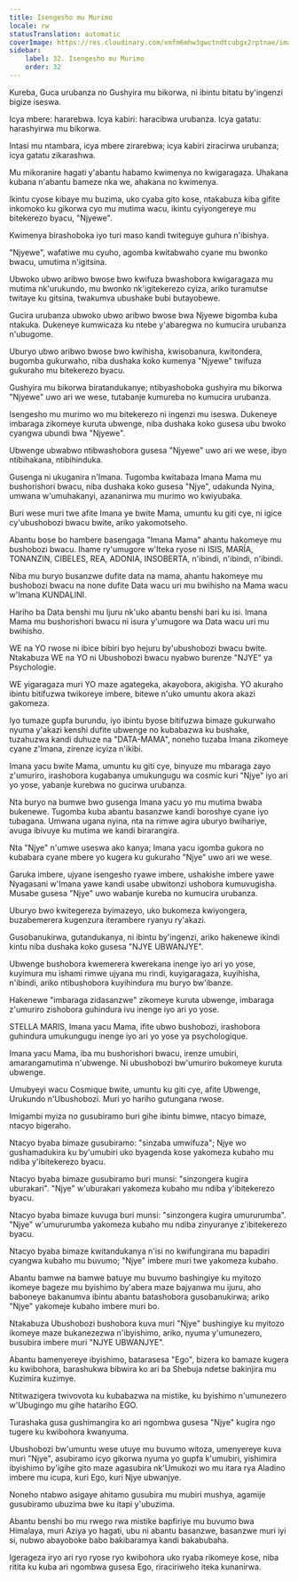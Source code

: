 ```yaml
---
title: Isengesho mu Murimo
locale: rw
statusTranslation: automatic
coverImage: https://res.cloudinary.com/xmfm6mhw3gwctndtcubgx2rptnae/image/upload/v1740468922/small_cover_tratado_de_psicologia_revolucionaria_a4c0dca4e0.webp
sidebar:
    label: 32. Isengesho mu Murimo
    order: 32
---
```

Kureba, Guca urubanza no Gushyira mu bikorwa, ni ibintu bitatu by'ingenzi bigize iseswa.

Icya mbere: hararebwa. Icya kabiri: haracibwa urubanza. Icya gatatu: harashyirwa mu bikorwa.

Intasi mu ntambara, icya mbere zirarebwa; icya kabiri ziracirwa urubanza; icya gatatu zikarashwa.

Mu mikoranire hagati y'abantu habamo kwimenya no kwigaragaza. Uhakana kubana n'abantu bameze nka we, ahakana no kwimenya.

Ikintu cyose kibaye mu buzima, uko cyaba gito kose, ntakabuza kiba gifite inkomoko ku gikorwa cyo mu mutima wacu, ikintu cyiyongereye mu bitekerezo byacu, "Njyewe".

Kwimenya birashoboka iyo turi maso kandi twiteguye guhura n'ibishya.

"Njyewe", wafatiwe mu cyuho, agomba kwitabwaho cyane mu bwonko bwacu, umutima n'igitsina.

Ubwoko ubwo aribwo bwose bwo kwifuza bwashobora kwigaragaza mu mutima nk'urukundo, mu bwonko nk'igitekerezo cyiza, ariko turamutse twitaye ku gitsina, twakumva ubushake bubi butayobewe.

Gucira urubanza ubwoko ubwo aribwo bwose bwa Njyewe bigomba kuba ntakuka. Dukeneye kumwicaza ku ntebe y'abaregwa no kumucira urubanza n'ubugome.

Uburyo ubwo aribwo bwose bwo kwihisha, kwisobanura, kwitondera, bugomba gukurwaho, niba dushaka koko kumenya "Njyewe" twifuza gukuraho mu bitekerezo byacu.

Gushyira mu bikorwa biratandukanye; ntibyashoboka gushyira mu bikorwa "Njyewe" uwo ari we wese, tutabanje kumureba no kumucira urubanza.

Isengesho mu murimo wo mu bitekerezo ni ingenzi mu iseswa. Dukeneye imbaraga zikomeye kuruta ubwenge, niba dushaka koko gusesa ubu bwoko cyangwa ubundi bwa "Njyewe".

Ubwenge ubwabwo ntibwashobora gusesa "Njyewe" uwo ari we wese, ibyo ntibihakana, ntibihinduka.

Gusenga ni ukuganira n'Imana. Tugomba kwitabaza Imana Mama mu bushorishori bwacu, niba dushaka koko gusesa "Njye", udakunda Nyina, umwana w'umuhakanyi, azananirwa mu murimo wo kwiyubaka.

Buri wese muri twe afite Imana ye bwite Mama, umuntu ku giti cye, ni igice cy'ubushobozi bwacu bwite, ariko yakomotseho.

Abantu bose bo hambere basengaga "Imana Mama" ahantu hakomeye mu bushobozi bwacu. Ihame ry'umugore w'Iteka ryose ni ISIS, MARÍA, TONANZIN, CIBELES, REA, ADONIA, INSOBERTA, n'ibindi, n'ibindi, n'ibindi.

Niba mu buryo busanzwe dufite data na mama, ahantu hakomeye mu bushobozi bwacu na none dufite Data wacu uri mu bwihisho na Mama wacu w'Imana KUNDALINI.

Hariho ba Data benshi mu Ijuru nk'uko abantu benshi bari ku isi. Imana Mama mu bushorishori bwacu ni isura y'umugore wa Data wacu uri mu bwihisho.

WE na YO rwose ni ibice bibiri byo hejuru by'ubushobozi bwacu bwite. Ntakabuza WE na YO ni Ubushobozi bwacu nyabwo burenze "NJYE" ya Psychologie.

WE yigaragaza muri YO maze agategeka, akayobora, akigisha. YO akuraho ibintu bitifuzwa twikoreye imbere, bitewe n'uko umuntu akora akazi gakomeza.

Iyo tumaze gupfa burundu, iyo ibintu byose bitifuzwa bimaze gukurwaho nyuma y'akazi kenshi dufite ubwenge no kubabazwa ku bushake, tuzahuzwa kandi duhuze na "DATA-MAMA", noneho tuzaba Imana zikomeye cyane z'Imana, zirenze icyiza n'ikibi.

Imana yacu bwite Mama, umuntu ku giti cye, binyuze mu mbaraga zayo z'umuriro, irashobora kugabanya umukungugu wa cosmic kuri "Njye" iyo ari yo yose, yabanje kurebwa no gucirwa urubanza.

Nta buryo na bumwe bwo gusenga Imana yacu yo mu mutima bwaba bukenewe. Tugomba kuba abantu basanzwe kandi boroshye cyane iyo tubagana. Umwana ugana nyina, nta na rimwe agira uburyo bwihariye, avuga ibivuye ku mutima we kandi birarangira.

Nta "Njye" n'umwe useswa ako kanya; Imana yacu igomba gukora no kubabara cyane mbere yo kugera ku gukuraho "Njye" uwo ari we wese.

Garuka imbere, ujyane isengesho ryawe imbere, ushakishe imbere yawe Nyagasani w'Imana yawe kandi usabe ubwitonzi ushobora kumuvugisha. Musabe gusesa "Njye" uwo wabanje kureba no kumucira urubanza.

Uburyo bwo kwitegereza byimazeyo, uko bukomeza kwiyongera, buzabemerera kugenzura iterambere ryanyu ry'akazi.

Gusobanukirwa, gutandukanya, ni ibintu by'ingenzi, ariko hakenewe ikindi kintu niba dushaka koko gusesa "NJYE UBWANJYE".

Ubwenge bushobora kwemerera kwerekana inenge iyo ari yo yose, kuyimura mu ishami rimwe ujyana mu rindi, kuyigaragaza, kuyihisha, n'ibindi, ariko ntibushobora kuyihindura mu buryo bw'ibanze.

Hakenewe "imbaraga zidasanzwe" zikomeye kuruta ubwenge, imbaraga z'umuriro zishobora guhindura ivu inenge iyo ari yo yose.

STELLA MARIS, Imana yacu Mama, ifite ubwo bushobozi, irashobora guhindura umukungugu inenge iyo ari yo yose ya psychologique.

Imana yacu Mama, iba mu bushorishori bwacu, irenze umubiri, amarangamutima n'ubwenge. Ni ubushobozi bw'umuriro bukomeye kuruta ubwenge.

Umubyeyi wacu Cosmique bwite, umuntu ku giti cye, afite Ubwenge, Urukundo n'Ubushobozi. Muri yo hariho gutungana rwose.

Imigambi myiza no gusubiramo buri gihe ibintu bimwe, ntacyo bimaze, ntacyo bigeraho.

Ntacyo byaba bimaze gusubiramo: "sinzaba umwifuza"; Njye wo gushamadukira ku by'umubiri uko byagenda kose yakomeza kubaho mu ndiba y'ibitekerezo byacu.

Ntacyo byaba bimaze gusubiramo buri munsi: "sinzongera kugira uburakari". "Njye" w'uburakari yakomeza kubaho mu ndiba y'ibitekerezo byacu.

Ntacyo byaba bimaze kuvuga buri munsi: "sinzongera kugira umururumba". "Njye" w'umururumba yakomeza kubaho mu ndiba zinyuranye z'ibitekerezo byacu.

Ntacyo byaba bimaze kwitandukanya n'isi no kwifungirana mu bapadiri cyangwa kubaho mu buvumo; "Njye" imbere muri twe yakomeza kubaho.

Abantu bamwe na bamwe batuye mu buvumo bashingiye ku myitozo ikomeye bageze mu byishimo by'abera maze bajyanwa mu ijuru, aho baboneye bakanumva ibintu abantu batashobora gusobanukirwa; ariko "Njye" yakomeje kubaho imbere muri bo.

Ntakabuza Ubushobozi bushobora kuva muri "Njye" bushingiye ku myitozo ikomeye maze bukanezezwa n'ibyishimo, ariko, nyuma y'umunezero, busubira imbere muri "NJYE UBWANJYE".

Abantu bamenyereye ibyishimo, batarasesa "Ego", bizera ko bamaze kugera ku kwibohora, barashukwa bibwira ko ari ba Shebuja ndetse bakinjira mu Kuzimira kuzimye.

Ntitwazigera twivovota ku kubabazwa na mistike, ku byishimo n'umunezero w'Ubugingo mu gihe hatariho EGO.

Turashaka gusa gushimangira ko ari ngombwa gusesa "Njye" kugira ngo tugere ku kwibohora kwanyuma.

Ubushobozi bw'umuntu wese utuye mu buvumo witoza, umenyereye kuva muri "Njye", asubiramo icyo gikorwa nyuma yo gupfa k'umubiri, yishimira ibyishimo by'igihe gito maze agasubira nk'Umukozi wo mu itara rya Aladino imbere mu icupa, kuri Ego, kuri Njye ubwanjye.

Noneho ntabwo asigaye ahitamo gusubira mu mubiri mushya, agamije gusubiramo ubuzima bwe ku itapi y'ubuzima.

Abantu benshi bo mu rwego rwa mistike bapfiriye mu buvumo bwa Himalaya, muri Aziya yo hagati, ubu ni abantu basanzwe, basanzwe muri iyi si, nubwo abayoboke babo bakibaramya kandi bakabubaha.

Igerageza iryo ari ryo ryose ryo kwibohora uko ryaba rikomeye kose, niba ritita ku kuba ari ngombwa gusesa Ego, riraciriweho iteka kunanirwa.

